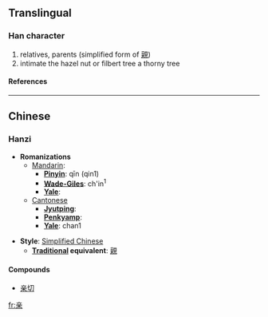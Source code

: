 {{see|親}}

==Translingual==
===Han character===
{{Han char|rad=亠|as=07|sn=9|four=|canj=卜廿木 (YTD)}}
# relatives, parents (simplified form of [[親]])
# intimate the hazel nut or filbert tree a thorny tree
====References====
{{Han ref|kx=0089.081|dkj=00311|hdz=42707.070|uh=4EB2|ud=20146}}
----
==Chinese==
===Hanzi===


* '''Romanizations'''
** [[Mandarin]]:
*** '''[[Pinyin]]''': qīn (qin1)
*** '''[[Wade-Giles]]''': ch'in<sup>1</sup>
*** '''[[Yale]]''': 
**[[Cantonese]]
***'''[[Jyutping]]''':
***'''[[Penkyamp]]''': 
***'''[[Yale]]''': chan1

* '''Style''': [[Simplified Chinese]] 
** '''[[Traditional Chinese|Traditional]] equivalent''': [[親]]

====Compounds====
*[[亲切]]




[[fr:亲]]